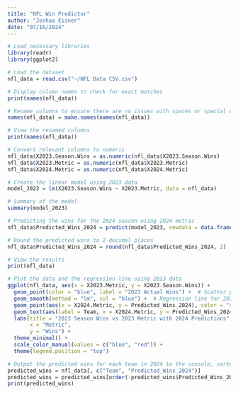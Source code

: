 ---
title: "NFL Win Predictor"
author: "Joshua Eisner"
date: "07/16/2024"
---

```{r}
# Load necessary libraries
library(readr)
library(ggplot2)

# Load the dataset
nfl_data = read.csv("~/NFL Data CSV.csv")

# Display column names to check for exact matches
print(names(nfl_data))

# Rename columns to ensure there are no issues with spaces or special characters
names(nfl_data) = make.names(names(nfl_data))

# View the renamed columns
print(names(nfl_data))

# Convert relevant columns to numeric
nfl_data$X2023.Season.Wins = as.numeric(nfl_data$X2023.Season.Wins)
nfl_data$X2023.Metric = as.numeric(nfl_data$X2023.Metric)
nfl_data$X2024.Metric = as.numeric(nfl_data$X2024.Metric)

# Create the linear model using 2023 data
model_2023 = lm(X2023.Season.Wins ~ X2023.Metric, data = nfl_data)

# Summary of the model
summary(model_2023)

# Predicting the wins for the 2024 season using 2024 metric
nfl_data$Predicted_Wins_2024 = predict(model_2023, newdata = data.frame(X2023.Metric = nfl_data$X2024.Metric))

# Round the predicted wins to 2 decimal places
nfl_data$Predicted_Wins_2024 = round(nfl_data$Predicted_Wins_2024, 2)

# View the results
print(nfl_data)

# Plot the data and the regression line using 2023 data
ggplot(nfl_data, aes(x = X2023.Metric, y = X2023.Season.Wins)) +
  geom_point(color = "blue", label = "2023 Actual Wins") +  # Scatter plot for 2023
  geom_smooth(method = "lm", col = "blue") +  # Regression line for 2023
  geom_point(aes(x = X2024.Metric, y = Predicted_Wins_2024), color = "red", label = "2024 Predicted Wins") +  # Scatter plot for 2024 predictions
  geom_text(aes(label = Team, x = X2024.Metric, y = Predicted_Wins_2024), vjust = 1, color = "black", size = 3) +  # Labels for 2024 predictions
  labs(title = "2023 Season Wins vs 2023 Metric with 2024 Predictions",
       x = "Metric",
       y = "Wins") +
  theme_minimal() +
  scale_color_manual(values = c("blue", "red")) +
  theme(legend.position = "top")

# Output the predicted wins for each team in 2024 to the console, sorted by Predicted_Wins_2024 in descending order
predicted_wins = nfl_data[, c("Team", "Predicted_Wins_2024")]
predicted_wins = predicted_wins[order(-predicted_wins$Predicted_Wins_2024), ]
print(predicted_wins)
```
